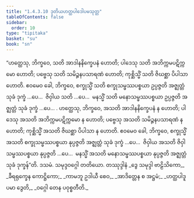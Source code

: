 ```yaml
---
title: "1.4.3.10 ဒုတိယဟတ္ထပါဒေါပမသုတ္တ"
tableOfContents: false
sidebar:
  order: 10
type: "tipitaka"
basket: "su"
book: "sn"
---
```



<DynamicBreadcrumb />

<Division number="237" book="sn" e="ch" v="18" p="314">

<Paragraph number="994" book="sn">
“ဟတ္ထေသု, ဘိက္ခဝေ, သတိ အာဒါနနိက္ခေပနံ ဟောတိ; ပါဒေသု သတိ အဘိက္ကမပဋိက္ကမော ဟောတိ; ပဗ္ဗေသု သတိ သမိဉ္ဇနပသာရဏံ ဟောတိ; ကုစ္ဆိသ္မိံ သတိ ဇိဃစ္ဆာ ပိပါသာ ဟောတိ. ဧဝမေဝ ခေါ, ဘိက္ခဝေ, စက္ခုသ္မိံ သတိ စက္ခုသမ္ဖဿပစ္စယာ ဥပ္ပဇ္ဇတိ အဇ္ဈတ္တံ သုခံ ဒုက္ခံ …ပေ…  ဇိဝှါယ သတိ …ပေ…  မနသ္မိံ သတိ မနောသမ္ဖဿပစ္စယာ ဥပ္ပဇ္ဇတိ အဇ္ဈတ္တံ သုခံ ဒုက္ခံ …ပေ… .
</Paragraph>

<Paragraph number="995" book="sn">
ဟတ္ထေသု, ဘိက္ခဝေ, အသတိ အာဒါနနိက္ခေပနံ န ဟောတိ; ပါဒေသု အသတိ အဘိက္ကမပဋိက္ကမော န ဟောတိ; ပဗ္ဗေသု အသတိ သမိဉ္ဇနပသာရဏံ န ဟောတိ; ကုစ္ဆိသ္မိံ အသတိ ဇိဃစ္ဆာ ပိပါသာ န ဟောတိ. ဧဝမေဝ ခေါ, ဘိက္ခဝေ, စက္ခုသ္မိံ အသတိ စက္ခုသမ္ဖဿပစ္စယာ နုပ္ပဇ္ဇတိ အဇ္ဈတ္တံ သုခံ ဒုက္ခံ …ပေ…  ဇိဝှါယ အသတိ ဇိဝှါသမ္ဖဿပစ္စယာ နုပ္ပဇ္ဇတိ …ပေ…  မနသ္မိံ အသတိ မနောသမ္ဖဿပစ္စယာ နုပ္ပဇ္ဇတိ အဇ္ဈတ္တံ သုခံ ဒုက္ခန်”တိ.

</Paragraph>
</Division>

<Paragraph number="996" type="center" book="sn">
ဒသမံ.



</Paragraph>

<Paragraph number="997" type="center" book="sn">
သမုဒ္ဒဝဂ္ဂေါ တတိယော.



</Paragraph>

<Paragraph number="998" type="center" book="sn">
တဿုဒ္ဒါနံ


</Paragraph>

<Paragraph number="999" type="verses" book="sn">
_ဒွေ သမုဒ္ဒါ ဗာဠိသိကော,_  
_ခီရရုက္ခေန ကောဋ္ဌိကော;_  
_ကာမဘူ ဥဒါယီ စေဝ,_  
_အာဒိတ္တေန စ အဋ္ဌမံ;_  
_ဟတ္ထပါဒူပမာ ဒွေတိ,_  
_ဝဂ္ဂေါ တေန ပဝုစ္စတီတိ._
</Paragraph>